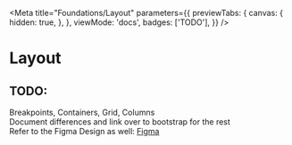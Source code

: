 
<Meta
  title="Foundations/Layout"
  parameters={{
    previewTabs: {
      canvas: {
        hidden: true,
      },
    },
    viewMode: 'docs',
    badges: ['TODO'],
  }}
/>

# Layout

<div className="alert alert-info">
  <h2 className="alert-heading">TODO:</h2>
  <p>
    Breakpoints, Containers, Grid, Columns
    <br />
    Document differences and link over to bootstrap for the rest
    <br />
    Refer to the Figma Design as well:
    <a href="https://www.figma.com/file/ojCcgC5Zd12eUSzq6V5m24/Foundations?node-id=0%3A1&t=6hjgJzjzxjBbh0AU-1">
      Figma
    </a>
  </p>
</div>
